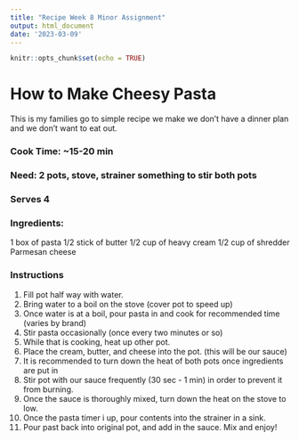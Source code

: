 ---
title: "Recipe Week 8 Minor Assignment"
output: html_document
date: '2023-03-09'
---

```{r setup, include=FALSE}
knitr::opts_chunk$set(echo = TRUE)
```

# How to Make Cheesy Pasta

This is my families go to simple recipe we make we don't have a dinner plan and we don't want to eat out. 

### Cook Time: ~15-20 min
### Need: 2 pots, stove, strainer something to stir both pots

### Serves 4

### Ingredients:
1 box of pasta
1/2 stick of butter
1/2 cup of heavy cream
1/2 cup of shredder Parmesan cheese

### Instructions
1. Fill pot half way with water.
2. Bring water to a boil on the stove (cover pot to speed up)
3. Once water is at a boil, pour pasta in and cook for recommended time (varies by brand)
4. Stir pasta occasionally (once every two minutes or so)
5. While that is cooking, heat up other pot.
6. Place the cream, butter, and cheese into the pot. (this will be our sauce)
7. It is recommended to turn down the heat of both pots once ingredients are put in
8. Stir pot with our sauce frequently (30 sec - 1 min) in order to prevent it from burning.
9. Once the sauce is thoroughly mixed, turn down the heat on the stove to low.
10. Once the pasta timer i up, pour contents into the strainer in a sink.
11. Pour past back into original pot, and add in the sauce.
Mix and enjoy!

